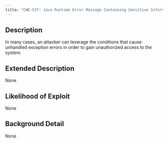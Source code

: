 ```yaml
---
title: "CWE-537: Java Runtime Error Message Containing Sensitive Information"
---
```


## Description
In many cases, an attacker can leverage the conditions that cause unhandled exception errors in order to gain unauthorized access to the system.

## Extended Description
None

## Likelihood of Exploit
None

## Background Detail
None
        